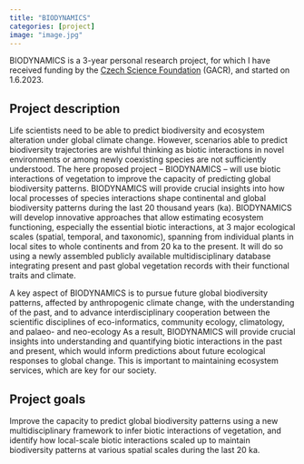 ```yaml
---
title: "BIODYNAMICS"
categories: [project]
image: "image.jpg"
---
```


BIODYNAMICS is a 3-year personal research project, for which I have received funding by the [Czech Science Foundation](https://gacr.cz/en/) (GACR), and started on 1.6.2023.

## Project description
Life scientists need to be able to predict biodiversity and ecosystem alteration under global climate change. However, scenarios able to predict biodiversity trajectories are wishful thinking as biotic interactions in novel environments or among newly coexisting species are not sufficiently understood. The here proposed project – BIODYNAMICS – will use biotic interactions of vegetation to improve the capacity of predicting global biodiversity patterns. BIODYNAMICS will provide crucial insights into how local processes of species interactions shape continental and global biodiversity patterns during the last 20 thousand years (ka). BIODYNAMICS will develop innovative approaches that allow estimating ecosystem functioning, especially the essential biotic interactions, at 3 major ecological scales (spatial, temporal, and taxonomic), spanning from individual plants in local sites to whole continents and from 20 ka to the present. It will do so using a newly assembled publicly available multidisciplinary database integrating present and past global vegetation records with their functional traits and climate. 

A key aspect of BIODYNAMICS is to pursue future global biodiversity patterns, affected by anthropogenic climate change, with the understanding of the past, and to advance interdisciplinary cooperation between the scientific disciplines of eco-informatics, community ecology, climatology, and palaeo- and neo-ecology As a result, BIODYNAMICS will provide crucial insights into understanding and quantifying biotic interactions in the past and present, which would inform predictions about future ecological responses to global change. This is important to maintaining ecosystem services, which are key for our society.

## Project goals
Improve the capacity to predict global biodiversity patterns using a new multidisciplinary framework to infer biotic interactions of vegetation, and identify how local-scale biotic interactions scaled up to maintain biodiversity patterns at various spatial scales during the last 20 ka.